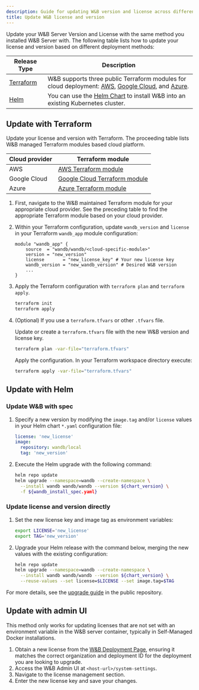 ```yaml
---
description: Guide for updating W&B version and license across different installation methods.
title: Update W&B license and version
---
```


Update your W&B Server Version and License with the same method you installed W&B Server with. The following table lists how to update your license and version based on different deployment methods:


| Release Type    | Description         |
| ---------------- | ------------------ |
| [Terraform](#update-with-terraform) | W&B supports three public Terraform modules for cloud deployment: [AWS](https://registry.terraform.io/modules/wandb/wandb/aws/latest), [Google Cloud](https://registry.terraform.io/modules/wandb/wandb/google/latest), and [Azure](https://registry.terraform.io/modules/wandb/wandb/azurerm/latest). |
| [Helm](#update-with-helm)              | You can use the [Helm Chart](https://github.com/wandb/helm-charts) to install W&B into an existing Kubernetes cluster.  |

## Update with Terraform

Update your license and version with Terraform. The proceeding table lists W&B managed Terraform modules based cloud platform.

|Cloud provider| Terraform module|
|-----|-----|
|AWS|[AWS Terraform module](https://registry.terraform.io/modules/wandb/wandb/aws/latest)|
|Google Cloud|[Google Cloud Terraform module](https://registry.terraform.io/modules/wandb/wandb/google/latest)|
|Azure|[Azure Terraform module](https://registry.terraform.io/modules/wandb/wandb/azurerm/latest)|

1. First, navigate to the W&B maintained Terraform module for your appropriate cloud provider. See the preceding table to find the appropriate Terraform module based on your cloud provider.
2. Within your Terraform configuration, update `wandb_version` and `license` in your Terraform `wandb_app` module configuration:

   ```hcl
   module "wandb_app" {
       source  = "wandb/wandb/<cloud-specific-module>"
       version = "new_version"
       license       = "new_license_key" # Your new license key
       wandb_version = "new_wandb_version" # Desired W&B version
       ...
   }
   ```
3. Apply the Terraform configuration with `terraform plan` and `terraform apply`.
   ```bash
   terraform init
   terraform apply
   ```

4. (Optional) If you use a `terraform.tfvars` or other `.tfvars` file.

   Update or create a `terraform.tfvars` file with the new W&B version and license key.
   ```bash
   terraform plan -var-file="terraform.tfvars"
   ```
   Apply the configuration. In your Terraform workspace directory execute:  
   ```bash
   terraform apply -var-file="terraform.tfvars"
   ```
## Update with Helm

### Update W&B with spec

1. Specify a new version by modifying the `image.tag` and/or `license` values in your Helm chart `*.yaml` configuration file:

   ```yaml
   license: 'new_license'
   image:
     repository: wandb/local
     tag: 'new_version'
   ```

2. Execute the Helm upgrade with the following command:

   ```bash
   helm repo update
   helm upgrade --namespace=wandb --create-namespace \
     --install wandb wandb/wandb --version ${chart_version} \
     -f ${wandb_install_spec.yaml}
   ```

### Update license and version directly

1. Set the new license key and image tag as environment variables:

   ```bash
   export LICENSE='new_license'
   export TAG='new_version'
   ```

2. Upgrade your Helm release with the command below, merging the new values with the existing configuration:

   ```bash
   helm repo update
   helm upgrade --namespace=wandb --create-namespace \
     --install wandb wandb/wandb --version ${chart_version} \
     --reuse-values --set license=$LICENSE --set image.tag=$TAG
   ```

For more details, see the [upgrade guide](https://github.com/wandb/helm-charts/blob/main/upgrade) in the public repository.

## Update with admin UI

This method only works for updating licenses that are not set with an environment variable in the W&B server container, typically in Self-Managed Docker installations.

1. Obtain a new license from the [W&B Deployment Page](https://deploy.wandb.ai/), ensuring it matches the correct organization and deployment ID for the deployment you are looking to upgrade.
2. Access the W&B Admin UI at `<host-url>/system-settings`.
3. Navigate to the license management section.
4. Enter the new license key and save your changes.